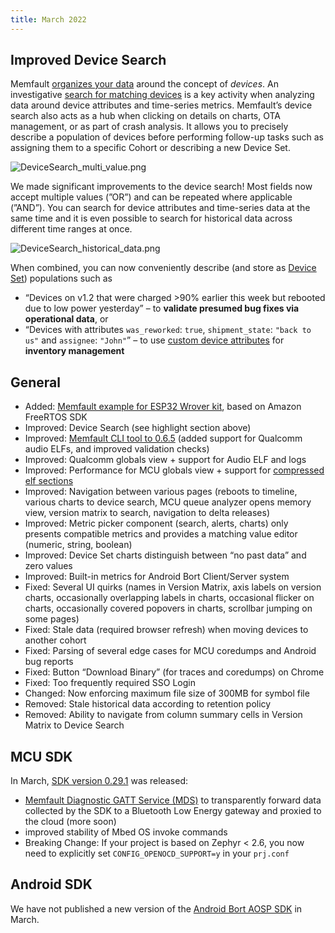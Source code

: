 ```yaml
---
title: March 2022
---
```


## Improved Device Search

Memfault
[organizes your data](https://docs.memfault.com/docs/platform/projects-and-fleets#organizing-devices-within-a-project)
around the concept of _devices_. An investigative
[search for matching devices](https://docs.memfault.com/docs/platform/metrics#searching-devices-by-attributes-and-timeseries)
is a key activity when analyzing data around device attributes and time-series
metrics. Memfault’s device search also acts as a hub when clicking on details on
charts, OTA management, or as part of crash analysis. It allows you to precisely
describe a population of devices before performing follow-up tasks such as
assigning them to a specific Cohort or describing a new Device Set.

![DeviceSearch_multi_value.png](/img/blog/2022-03-31-DeviceSearch_multi_value.png)

We made significant improvements to the device search! Most fields now accept
multiple values (”OR”) and can be repeated where applicable (”AND”). You can
search for device attributes and time-series data at the same time and it is
even possible to search for historical data across different time ranges at
once.

![DeviceSearch_historical_data.png](/img/blog/2022-03-31-DeviceSearch_historical_data.png)

When combined, you can now conveniently describe (and store as
[Device Set](https://docs.memfault.com/docs/platform/projects-and-fleets#device-sets))
populations such as

- “Devices on v1.2 that were charged >90% earlier this week but rebooted due to
  low power yesterday” – to **validate presumed bug fixes via operational
  data**, or
- “Devices with attributes `was_reworked`: `true`, `shipment_state`:
  `"back to us"` and `assignee`: `"John"`” – to use
  [custom device attributes](https://docs.memfault.com/docs/platform/metrics#attributes)
  for **inventory management**

<!-- truncate -->

## General

- Added:
  [Memfault example for ESP32 Wrover kit](https://github.com/memfault/amazon-freertos-esp32-example),
  based on Amazon FreeRTOS SDK
- Improved: Device Search (see highlight section above)
- Improved:
  [Memfault CLI tool to 0.6.5](https://pypi.org/project/memfault-cli/#history)
  (added support for Qualcomm audio ELFs, and improved validation checks)
- Improved: Qualcomm globals view + support for Audio ELF and logs
- Improved: Performance for MCU globals view + support for
  [compressed elf sections](https://interrupt.memfault.com/blog/dealing-with-large-symbol-files)
- Improved: Navigation between various pages (reboots to timeline, various
  charts to device search, MCU queue analyzer opens memory view, version matrix
  to search, navigation to delta releases)
- Improved: Metric picker component (search, alerts, charts) only presents
  compatible metrics and provides a matching value editor (numeric, string,
  boolean)
- Improved: Device Set charts distinguish between “no past data” and zero values
- Improved: Built-in metrics for Android Bort Client/Server system
- Fixed: Several UI quirks (names in Version Matrix, axis labels on version
  charts, occasionally overlapping labels in charts, occasional flicker on
  charts, occasionally covered popovers in charts, scrollbar jumping on some
  pages)
- Fixed: Stale data (required browser refresh) when moving devices to another
  cohort
- Fixed: Parsing of several edge cases for MCU coredumps and Android bug reports
- Fixed: Button “Download Binary” (for traces and coredumps) on Chrome
- Fixed: Too frequently required SSO Login
- Changed: Now enforcing maximum file size of 300MB for symbol file
- Removed: Stale historical data according to retention policy
- Removed: Ability to navigate from column summary cells in Version Matrix to
  Device Search

## MCU SDK

In March,
[SDK version 0.29.1](https://github.com/memfault/memfault-firmware-sdk/blob/master/CHANGES.md#changes-between-memfault-sdk-0291-and-sdk-0290---mar-16-2022)
was released:

- [Memfault Diagnostic GATT Service (MDS)](https://github.com/memfault/memfault-firmware-sdk/blob/master/ports/include/memfault/ports/ble/mds.h)
  to transparently forward data collected by the SDK to a Bluetooth Low Energy
  gateway and proxied to the cloud (more soon)
- improved stability of Mbed OS invoke commands
- Breaking Change: If your project is based on Zephyr < 2.6, you now need to
  explicitly set `CONFIG_OPENOCD_SUPPORT=y` in your `prj.conf`

## Android SDK

We have not published a new version of the
[Android Bort AOSP SDK](https://github.com/memfault/bort) in March.
